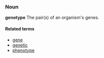 ===Noun===
'''genotype'''
The pair(s) of an organism's genes.

====Related terms====
*[[gene]]
*[[genetic]]
*[[phenotype]]